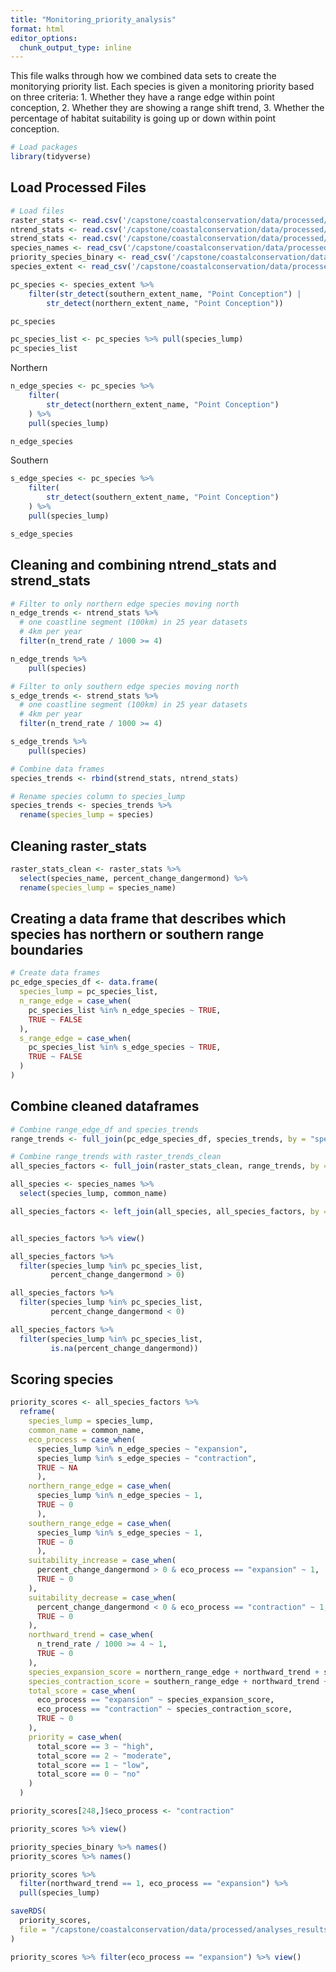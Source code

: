 ```yaml
---
title: "Monitoring_priority_analysis"
format: html
editor_options: 
  chunk_output_type: inline
---
```


This file walks through how we combined data sets to create the monitorying priority list. Each species is given a monitoring priority based on three criteria: 1. Whether they have a range edge within point conception, 2. Whether they are showing a range shift trend, 3. Whether the percentage of habitat suitability is going up or down within point conception. 



```r
# Load packages
library(tidyverse)
```

## Load Processed Files

```r
# Load files 
raster_stats <- read.csv('/capstone/coastalconservation/data/processed/analyses_results/species_suitability_change.csv')
ntrend_stats <- read.csv('/capstone/coastalconservation/data/processed/ntrends_stats.csv')
strend_stats <- read.csv('/capstone/coastalconservation/data/processed/strends_stats.csv')
species_names <- read_csv('/capstone/coastalconservation/data/processed/species_names.csv')
priority_species_binary <- read_csv('/capstone/coastalconservation/data/processed/analyses_results/priority_species_binary.csv')
species_extent <- read_csv('/capstone/coastalconservation/data/processed/species_extent.csv')
```


```r
pc_species <- species_extent %>%
    filter(str_detect(southern_extent_name, "Point Conception") |
        str_detect(northern_extent_name, "Point Conception"))
```

```r
pc_species
```

```r
pc_species_list <- pc_species %>% pull(species_lump)
pc_species_list
```

Northern
```r
n_edge_species <- pc_species %>%
    filter(
        str_detect(northern_extent_name, "Point Conception")
    ) %>%
    pull(species_lump)
```

```r
n_edge_species
```

Southern
```r
s_edge_species <- pc_species %>%
    filter(
        str_detect(southern_extent_name, "Point Conception")
    ) %>%
    pull(species_lump)
```

```r
s_edge_species
```


## Cleaning and combining ntrend_stats and strend_stats

```r
# Filter to only northern edge species moving north
n_edge_trends <- ntrend_stats %>% 
  # one coastline segment (100km) in 25 year datasets
  # 4km per year
  filter(n_trend_rate / 1000 >= 4) 
```

```r
n_edge_trends %>% 
    pull(species)
```

```r
# Filter to only southern edge species moving north
s_edge_trends <- strend_stats %>%
  # one coastline segment (100km) in 25 year datasets
  # 4km per year
  filter(n_trend_rate / 1000 >= 4)
```


```r
s_edge_trends %>% 
    pull(species)
```

```r
# Combine data frames
species_trends <- rbind(strend_stats, ntrend_stats)
```

```r
# Rename species column to species_lump
species_trends <- species_trends %>% 
  rename(species_lump = species)
```

## Cleaning raster_stats

```r
raster_stats_clean <- raster_stats %>% 
  select(species_name, percent_change_dangermond) %>% 
  rename(species_lump = species_name)
```

## Creating a data frame that describes which species has northern or southern range boundaries

```r
# Create data frames
pc_edge_species_df <- data.frame(
  species_lump = pc_species_list, 
  n_range_edge = case_when(
    pc_species_list %in% n_edge_species ~ TRUE,
    TRUE ~ FALSE
  ),
  s_range_edge = case_when(
    pc_species_list %in% s_edge_species ~ TRUE,
    TRUE ~ FALSE
  )
)
```

## Combine cleaned dataframes

```r
# Combine range_edge_df and species_trends
range_trends <- full_join(pc_edge_species_df, species_trends, by = "species_lump")
```

```r
# Combine range_trends with raster_trends_clean
all_species_factors <- full_join(raster_stats_clean, range_trends, by = "species_lump")
```


```r
all_species <- species_names %>%
  select(species_lump, common_name)
```


```r
all_species_factors <- left_join(all_species, all_species_factors, by = "species_lump")


all_species_factors %>% view()
```

```r
all_species_factors %>% 
  filter(species_lump %in% pc_species_list,
         percent_change_dangermond > 0)

all_species_factors %>% 
  filter(species_lump %in% pc_species_list,
         percent_change_dangermond < 0)

all_species_factors %>% 
  filter(species_lump %in% pc_species_list,
         is.na(percent_change_dangermond))
```
## Scoring species

```r
priority_scores <- all_species_factors %>%
  reframe(
    species_lump = species_lump,
    common_name = common_name,
    eco_process = case_when(
      species_lump %in% n_edge_species ~ "expansion",
      species_lump %in% s_edge_species ~ "contraction",
      TRUE ~ NA
      ),
    northern_range_edge = case_when(
      species_lump %in% n_edge_species ~ 1,
      TRUE ~ 0
      ),
    southern_range_edge = case_when(
      species_lump %in% s_edge_species ~ 1,
      TRUE ~ 0
      ),
    suitability_increase = case_when(
      percent_change_dangermond > 0 & eco_process == "expansion" ~ 1,
      TRUE ~ 0
    ),
    suitability_decrease = case_when(
      percent_change_dangermond < 0 & eco_process == "contraction" ~ 1,
      TRUE ~ 0
    ),
    northward_trend = case_when(
      n_trend_rate / 1000 >= 4 ~ 1,
      TRUE ~ 0
    ),
    species_expansion_score = northern_range_edge + northward_trend + suitability_increase,
    species_contraction_score = southern_range_edge + northward_trend + suitability_decrease,
    total_score = case_when(
      eco_process == "expansion" ~ species_expansion_score,
      eco_process == "contraction" ~ species_contraction_score,
      TRUE ~ 0
    ),
    priority = case_when(
      total_score == 3 ~ "high",
      total_score == 2 ~ "moderate",
      total_score == 1 ~ "low",
      total_score == 0 ~ "no"
    )
  ) 

priority_scores[248,]$eco_process <- "contraction"

priority_scores %>% view()
```


```r
priority_species_binary %>% names()
priority_scores %>% names()
```

```r
priority_scores %>%
  filter(northward_trend == 1, eco_process == "expansion") %>%
  pull(species_lump)
```


```r
saveRDS(
  priority_scores,
  file = "/capstone/coastalconservation/data/processed/analyses_results/priority_species_scores.rds"
)
```

```r
priority_scores %>% filter(eco_process == "expansion") %>% view()
```
